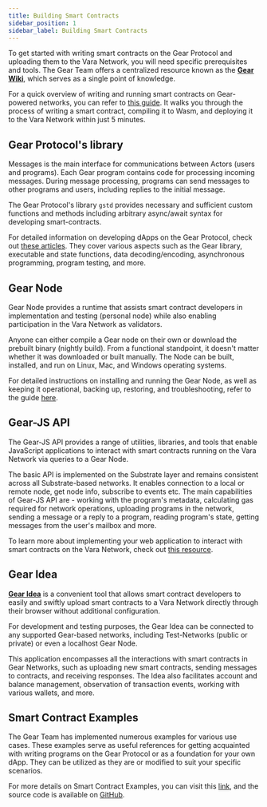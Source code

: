 ```yaml
---
title: Building Smart Contracts
sidebar_position: 1
sidebar_label: Building Smart Contracts
---
```


To get started with writing smart contracts on the Gear Protocol and uploading them to the Vara Network, you will need specific prerequisites and tools. The Gear Team offers a centralized resource known as the **[Gear Wiki](https://wiki.gear-tech.io/)**, which serves as a single point of knowledge.

For a quick overview of writing and running smart contracts on Gear-powered networks, you can refer to [this guide](https://wiki.gear-tech.io/docs/getting-started-in-5-minutes). It walks you through the process of writing a smart contract, compiling it to Wasm, and deploying it to the Vara Network within just 5 minutes.

## Gear Protocol's library

 Messages is the main interface for communications between Actors (users and programs). Each Gear program contains code for processing incoming messages. During message processing, programs can send messages to other programs and users, including replies to the initial message.

The Gear Protocol's library `gstd` provides necessary and sufficient custom functions and methods including arbitrary async/await syntax for developing smart-contracts.

For detailed information on developing dApps on the Gear Protocol, check out [these articles](https://wiki.gear-tech.io/docs/developing-contracts/introduction). They cover various aspects such as the Gear library, executable and state functions, data decoding/encoding, asynchronous programming, program testing, and more.

## Gear Node

Gear Node provides a runtime that assists smart contract developers in implementation and testing (personal node) while also enabling participation in the Vara Network as validators.

Anyone can either compile a Gear node on their own or download the prebuilt binary (nightly build). From a functional standpoint, it doesn't matter whether it was downloaded or built manually.
The Node can be built, installed, and run on Linux, Mac, and Windows operating systems.

For detailed instructions on installing and running the Gear Node, as well as keeping it operational, backing up, restoring, and troubleshooting, refer to the guide [here](https://wiki.gear-tech.io/docs/node/setting-up).

## Gear-JS API

The Gear-JS API provides a range of utilities, libraries, and tools that enable JavaScript applications to interact with smart contracts running on the Vara Network via queries to a Gear Node.

The basic API is implemented on the Substrate layer and remains consistent across all Substrate-based networks. It enables connection to a local or remote node, get node info, subscribe to events etc. The main capabilities of Gear-JS API are - working with the program's metadata, calculating gas required for network operations, uploading programs in the network, sending a message or a reply to a program, reading program's state, getting messages from the user's mailbox and more.

To learn more about implementing your web application to interact with smart contracts on the Vara Network, check out [this resource](https://wiki.gear-tech.io/docs/api/getting-started).

## Gear Idea

**[Gear Idea](https://idea.gear-tech.io/)** is a convenient tool that allows smart contract developers to easily and swiftly upload smart contracts to a Vara Network directly through their browser without additional configuration.

For development and testing purposes, the Gear Idea can be connected to any supported Gear-based networks, including Test-Networks (public or private) or even a localhost Gear Node.

This application encompasses all the interactions with smart contracts in Gear Networks, such as uploading new smart contracts, sending messages to contracts, and receiving responses. The Idea also facilitates account and balance management, observation of transaction events, working with various wallets, and more.

## Smart Contract Examples

The Gear Team has implemented numerous examples for various use cases. These examples serve as useful references for getting acquainted with writing programs on the Gear Protocol or as a foundation for your own dApp. They can be utilized as they are or modified to suit your specific scenarios.

For more details on Smart Contract Examples, you can visit this [link](https://wiki.gear-tech.io/docs/examples/prerequisites), and the source code is available on [GitHub](https://github.com/gear-foundation).